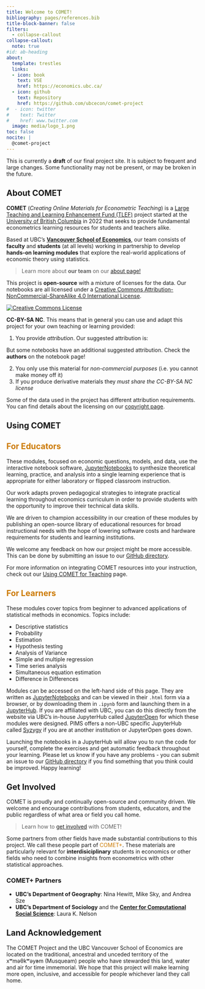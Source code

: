 ```yaml
---
title: Welcome to COMET!
bibliography: pages/references.bib
title-block-banner: false
filters:
  - collapse-callout
collapse-callout:
  note: true
#id: ab-heading
about:
  template: trestles
  links: 
  - icon: book
    text: VSE 
    href: https://economics.ubc.ca/
  - icon: github
    text: Repository
    href: https://github.com/ubcecon/comet-project 
#  - icon: twitter
#    text: Twitter
#    href: www.twitter.com
  image: media/logo_1.png
toc: false
nocite: |
  @comet-project
---
```


<!--![](media/logo_1.png){fig-alt="COMET Project Logo"}-->

:::{.callout-warning}
This is currently a **draft** of our final project site.  It is subject to frequent and large changes.  Some functionality may not be present, or may be broken in the future.
:::

## About COMET

**COMET** (_Creating Online Materials for Econometric Teaching_) is a [Large Teaching and Learning Enhancement Fund (TLEF)](https://tlef.ubc.ca/) project started at the [University of British Columbia](https://www.ubc.ca/) in 2022 that seeks to provide fundamental econometrics learning resources for students and teachers alike. 

Based at UBC’s [**Vancouver School of Economics**](https://economics.ubc.ca/), our team consists of **faculty** and **students** (at all levels) working in partnership to develop **hands-on learning modules** that explore the real-world applications of economic theory using statistics. 

> Learn more about **our team** on our [about page!](pages/team.qmd)

This project is **open-source** with a mixture of licenses for the data.  Our notebooks are all licensed under a [Creative Commons Attribution-NonCommercial-ShareAlike 4.0 International License](http://creativecommons.org/licenses/by-nc-sa/4.0/). 

<div text-align="center"><a rel="license" href="http://creativecommons.org/licenses/by-nc-sa/4.0/"><img alt="Creative Commons License" style="border-width:0" src="https://i.creativecommons.org/l/by-nc-sa/4.0/88x31.png" /></a></div>

 **CC-BY-SA NC**.  This means that in general you can use and adapt this project for your own teaching or learning provided:

1. You provide *attribution*.  Our suggested attribution is:

::: {.callout-tip appearance="simple"}

:::{#refs}
:::

:::

But some notebooks have an additional suggested attribution.  Check the **authors** on the notebook page!

2. You only use this material for *non-commercial purposes* (i.e. you cannot make money off it)
3. If you produce derivative materials they *must share the CC-BY-SA NC license*

Some of the data used in the project has different attribution requirements.  You can find details about the licensing on our [copyright page](pages/copyright.qmd).

## Using COMET


:::{.callout-note appearance="simple" icon="false" collapsed="false"}
## <span style="color:#CC7A00" > For Educators </span>
These modules, focused on economic questions, models, and data, use the interactive notebook software, [JupyterNotebooks](https://jupyter.org/) to synthesize theoretical learning, practice, and analysis into a single learning experience that is appropriate for either laboratory or flipped classroom instruction. 

Our work adapts proven pedagogical strategies to integrate practical learning throughout economics curriculum in order to provide students with the opportunity to improve their technical data skills. 

We are driven to champion accessibility in our creation of these modules by publishing an open-source library of educational resources for broad instructional needs with the hope of lowering software costs and hardware requirements for students and learning institutions.

We welcome any feedback on how our project might be more accessible. This can be done by submitting an issue to our [GitHub directory](https://github.com/ubcecon/comet-project). 

For more information on integrating COMET resources into your instruction, check out our [Using COMET for Teaching](pages/using_comet.qmd) page.
:::

:::{.callout-note appearance="simple" icon="false" collapsed="true"}
## <span style="color:#CC7A00" > For Learners </span>
These modules cover topics from beginner to advanced applications of statistical methods in economics. Topics include:

* Descriptive statistics
* Probability
* Estimation
* Hypothesis testing
* Analysis of Variance
* Simple and multiple regression
* Time series analysis
* Simultaneous equation estimation
* Difference in Differences
 
Modules can be accessed on the left-hand side of this page. They are written as [JupyterNotebooks](https://jupyter.org/) and can be viewed in their `.html` form via a browser, or by downloading them in `.ipynb` form and launching them in a [JupyterHub](https://jupyter.org/hub). If you are affiliated with UBC, you can do this directly from the website via UBC’s in-house JupyterHub called [JupyterOpen](https://open.jupyter.ubc.ca/) for which these modules were designed. PIMS offers a non-UBC specific JupyterHub called [Syzygy](https://syzygy.ca/) if you are at another institution or JupyterOpen goes down.

Launching the notebooks in a JupyterHub will allow you to run the code for yourself, complete the exercises and get automatic feedback throughout your learning. Please let us know if you have any problems - you can submit an issue to our [GitHub directory](https://github.com/ubcecon/comet-project) if you find something that you think could be improved. Happy learning! 
:::

## Get Involved

COMET is proudly and continually open-source and community driven.  We welcome and encourage contributions from students, educators, and the public regardless of what area or field you call home.

> Learn how to [get involved](pages/get_involved.qmd) with COMET!

Some partners from other fields have made substantial contributions to this project.  We call these people part of <font color="#CC7A00"> COMET+</font>.  These materials are particularly relevant for **interdisiciplinary** students in economics or other fields who need to combine insights from econometrics with other statistical approaches.

### COMET+ Partners

* **UBC's Department of Geography**: Nina Hewitt, Mike Sky, and Andrea Sze
* **UBC's Department of Sociology** and the [**Center for Computational Social Science**](https://ccss.arts.ubc.ca/): Laura K. Nelson

:::{.callout-tip icon="false" appearance="minimal"}
## Land Acknowledgement
The COMET Project and the UBC Vancouver School of Economics are located on the traditional, ancestral and unceded territory of the xʷməθkʷəy̓əm (Musqueam) people who have stewarded this land, water and air for time immemorial.  We hope that this project will make learning more open, inclusive, and accessible for people whichever land they call home.
:::